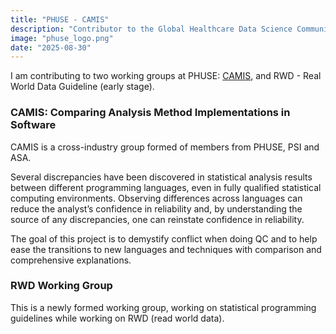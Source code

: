 ```yaml
---
title: "PHUSE - CAMIS"
description: "Contributor to the Global Healthcare Data Science Community"
image: "phuse_logo.png"
date: "2025-08-30"
---
```


I am contributing to two working groups at PHUSE: [CAMIS](https://psiaims.github.io/CAMIS/), and RWD - Real World Data Guideline (early stage).


### CAMIS: Comparing Analysis Method Implementations in Software

CAMIS is a cross-industry group formed of members from PHUSE, PSI and ASA. 

Several discrepancies have been discovered in statistical analysis results between different programming languages, even in fully qualified statistical computing environments. Observing differences across languages can reduce the analyst’s confidence in reliability and, by understanding the source of any discrepancies, one can reinstate confidence in reliability.

The goal of this project is to demystify conflict when doing QC and to help ease the transitions to new languages and techniques with comparison and comprehensive explanations.


### RWD Working Group

This is a newly formed working group, working on statistical programming guidelines while working on RWD (read world data). 






